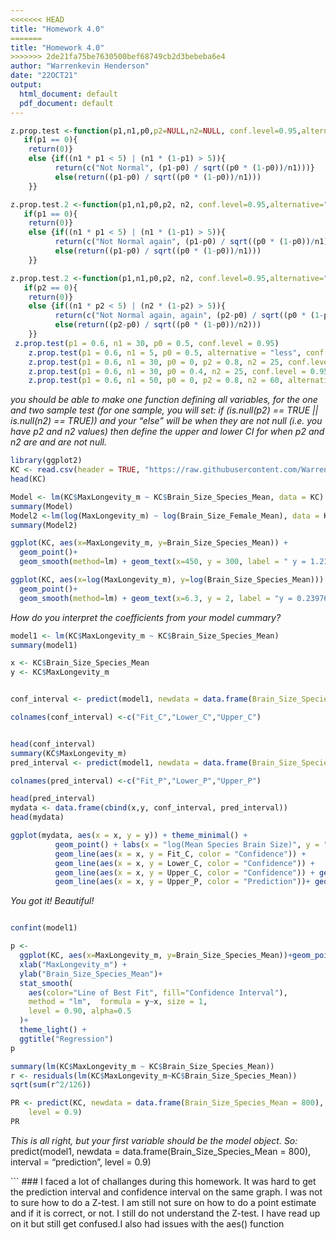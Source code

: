 ```yaml
---
<<<<<<< HEAD
title: "Homework 4.0"
=======
title: "Homework 4.0"
>>>>>>> 2de21fa75be7630500bef68749cb2d3bebeba6e4
author: "Warrenkevin Henderson"
date: "22OCT21"
output:
  html_document: default
  pdf_document: default
---
```

```r
z.prop.test <-function(p1,n1,p0,p2=NULL,n2=NULL, conf.level=0.95,alternative="two.sided") {
   if(p1 == 0){
    return(0)}
    else {if((n1 * p1 < 5) | (n1 * (1-p1) > 5)){
          return(c("Not Normal", (p1-p0) / sqrt((p0 * (1-p0))/n1)))}
          else(return((p1-p0) / sqrt((p0 * (1-p0))/n1)))
    }}

z.prop.test.2 <-function(p1,n1,p0,p2, n2, conf.level=0.95,alternative="two.sided") {
   if(p1 == 0){
    return(0)}
    else {if((n1 * p1 < 5) | (n1 * (1-p1) > 5)){
          return(c("Not Normal again", (p1-p0) / sqrt((p0 * (1-p0))/n1)))}
          else(return((p1-p0) / sqrt((p0 * (1-p0))/n1)))
    }}

z.prop.test.2 <-function(p1,n1,p0,p2, n2, conf.level=0.95,alternative="two.sided") {
   if(p2 == 0){
    return(0)}
    else {if((n1 * p2 < 5) | (n2 * (1-p2) > 5)){
          return(c("Not Normal again, again", (p2-p0) / sqrt((p0 * (1-p0))/n1)))}
          else(return((p2-p0) / sqrt((p0 * (1-p0))/n2)))
    }}
 z.prop.test(p1 = 0.6, n1 = 30, p0 = 0.5, conf.level = 0.95) 
    z.prop.test(p1 = 0.6, n1 = 5, p0 = 0.5, alternative = "less", conf.level = 0.95)
    z.prop.test(p1 = 0.6, n1 = 30, p0 = 0, p2 = 0.8, n2 = 25, conf.level = 0.95)
    z.prop.test(p1 = 0.6, n1 = 30, p0 = 0.4, n2 = 25, conf.level = 0.95)
    z.prop.test(p1 = 0.6, n1 = 50, p0 = 0, p2 = 0.8, n2 = 60, alternative = "greater", conf.level = 0.95)

```

*you should be able to make one function defining all variables, for the one and two sample test (for one sample, you will set: if (is.null(p2) == TRUE || is.null(n2) == TRUE)) and your "else" will be when they are not null (i.e. you have p2 and n2 values) then define the upper and lower CI for when p2 and n2 are and are not null.*

```r
library(ggplot2)
KC <- read.csv(header = TRUE, "https://raw.githubusercontent.com/Warrenkevin/fuzzyatelin.github.io/master/AN588_Fall21/KamilarAndCooperData.csv")
head(KC)
```
```r
Model <- lm(KC$MaxLongevity_m ~ KC$Brain_Size_Species_Mean, data = KC)
summary(Model)
Model2 <-lm(log(MaxLongevity_m) ~ log(Brain_Size_Female_Mean), data = KC)
summary(Model2)
```
```r
ggplot(KC, aes(x=MaxLongevity_m, y=Brain_Size_Species_Mean)) + 
  geom_point()+
  geom_smooth(method=lm) + geom_text(x=450, y = 300, label = " y = 1.2180x + 248.9523 ")
```
```r
ggplot(KC, aes(x=log(MaxLongevity_m), y=log(Brain_Size_Species_Mean))) + 
  geom_point()+
  geom_smooth(method=lm) + geom_text(x=6.3, y = 2, label = "y = 0.23976x + 4.86533")
```

*How do you interpret the coefficients from your model cummary?*

```r
model1 <- lm(KC$MaxLongevity_m ~ KC$Brain_Size_Species_Mean)
summary(model1)

x <- KC$Brain_Size_Species_Mean
y <- KC$MaxLongevity_m


conf_interval <- predict(model1, newdata = data.frame(Brain_Size_Species_Mean = x),, interval = "confidence", level = 0.90)

colnames(conf_interval) <-c("Fit_C","Lower_C","Upper_C")


head(conf_interval)
summary(KC$MaxLongevity_m)
pred_interval <- predict(model1, newdata = data.frame(Brain_Size_Species_Mean = x),, interval = "prediction", level = 0.90)

colnames(pred_interval) <-c("Fit_P","Lower_P","Upper_P")

```
```r
head(pred_interval)
mydata <- data.frame(cbind(x,y, conf_interval, pred_interval))
head(mydata)

```
```r

ggplot(mydata, aes(x = x, y = y)) + theme_minimal() +
          geom_point() + labs(x = "log(Mean Species Brain Size)", y = "log(Max Longevity)", size = 14) +
          geom_line(aes(x = x, y = Fit_C, color = "Confidence")) +
          geom_line(aes(x = x, y = Lower_C, color = "Confidence")) +
          geom_line(aes(x = x, y = Upper_C, color = "Confidence")) + geom_line(aes(x = x, y = Fit_P, color = "Prediction"))  + geom_line(aes(x = x, y = Lower_P, color = "Prediction")) +
          geom_line(aes(x = x, y = Upper_P, color = "Prediction"))+ geom_smooth(method=lm) 

```

*You got it! Beautiful!*
```r
```

```r
confint(model1)
```

```r
p <- 
  ggplot(KC, aes(x=MaxLongevity_m, y=Brain_Size_Species_Mean))+geom_point(size=2, alpha=0.5) +
  xlab("MaxLongevity_m") +
  ylab("Brain_Size_Species_Mean")+
  stat_smooth(
    aes(color="Line of Best Fit", fill="Confidence Interval"),
    method = "lm",  formula = y~x, size = 1,
    level = 0.90, alpha=0.5
  )+
  theme_light() +
  ggtitle("Regression") 
p
````

```r
summary(lm(KC$MaxLongevity_m ~ KC$Brain_Size_Species_Mean))
r <- residuals(lm(KC$MaxLongevity_m~KC$Brain_Size_Species_Mean))
sqrt(sum(r^2/126))

PR <- predict(KC, newdata = data.frame(Brain_Size_Species_Mean = 800), interval = "prediction", 
    level = 0.9)
PR
```
*This is all right, but your first variable should be the model object. So:* 
predict(model1, newdata = data.frame(Brain_Size_Species_Mean = 800), interval = "prediction", level = 0.9)  

```
### I faced a lot of challanges during this homework. It was hard to get the prediction interval and confidence interval on the same graph. I was not to sure how to do a Z-test. I am still not sure on how to do a point estimate and if it is correct, or not. I still do not understand the Z-test. I have read up on it but still get confused.I also had issues with the aes() function
